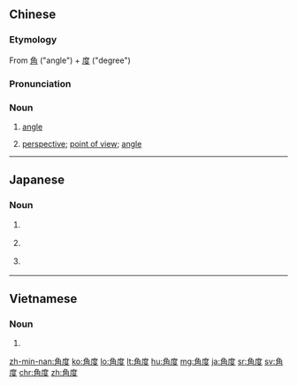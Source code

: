 ==Chinese==
{{wikipedia}}
{{zh-forms}}

===Etymology===
From [[角]] ("angle") + [[度]] ("degree")

===Pronunciation===
{{zh-pron
|m=jiǎodù
|c=gok3 dou6
|mn=kak-tō͘
|ma=Zh-jiaodù.ogg
|cat=n
}}

===Noun===
{{zh-noun}}

# {{lb|zh|geometry}} [[angle]]
# [[perspective]]; [[point of view]]; [[angle]]

{{zh-cat|Intermediate}}

----

==Japanese==
{{ja-kanjitab|かく|ど|yomi=on}}

===Noun===
{{ja-noun|かくど}}

# {{l|en|angle|id=geometrical figure}} {{gloss|geometrical figure}}
# {{l|en|angle|id=measure of such a figure}} {{gloss|measure of such a figure}}
# {{l|en|angle|id=viewpoint}} {{gloss|viewpoint}}

----

==Vietnamese==
{{vi-hantutab}}

===Noun===
{{vi-hantu}}

# {{han tu form of|giác độ|[[angle]]}}

[[zh-min-nan:角度]]
[[ko:角度]]
[[lo:角度]]
[[lt:角度]]
[[hu:角度]]
[[mg:角度]]
[[ja:角度]]
[[sr:角度]]
[[sv:角度]]
[[chr:角度]]
[[zh:角度]]